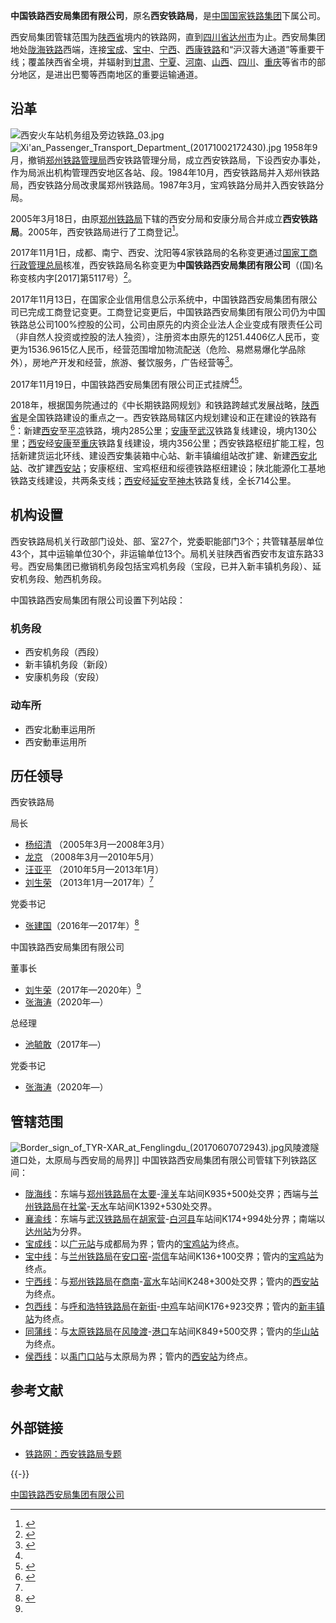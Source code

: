 {{Infobox company
| name = 中国铁路西安局集团有限公司
| name_en = 
| company_logo = [[File:China_Railways.svg|60px]]]]
| company_type = 国有独资企业
| image = 
| image_size =
| image_caption =
| native_name = 
| native_name_lang = <!-- 公司名称原文语言的ISO 639-1代码。例如填写“ja”表示日语。 -->
| other_name = 
| local_code_name = CN
| local_code = 91610000623110601A
| industry = 铁路运输
| foundation = 2017年
| founder = 
| location = [[陕西省|陕西省]][[西安市|西安市]][[碑林区|碑林区]]友谊东路铁安二街
| area_served = [[陕西省|陕西省]]全境、[[四川省|四川省]]东北部、[[内蒙古自治区|内蒙古自治区]][[山西省|山西省]]和[[河南省|河南省]]小部
| key_people = 董事长：[[刘生荣|刘生荣]]
| products = 
| services = 铁路客运、铁路货运
| owner = [[中国国家铁路集团|中国国家铁路集团]]
| ratio = 
| homepage = <!--{{URL|}}-->
}}
'''中国铁路西安局集团有限公司'''，原名'''西安铁路局'''，是[[中国国家铁路集团|中国国家铁路集团]]下属公司。

西安局集团管辖范围为[[陕西省|陕西省]]境内的铁路网，直到[[四川省|四川省]][[达州市|达州市]]为止。西安局集团地处[[陇海铁路|陇海铁路]]西端，连接[[宝成铁路|宝成]]、[[宝中铁路|宝中]]、[[宁西铁路|宁西]]、[[西康铁路|西康铁路]]和“沪汉蓉大通道”等重要干线；覆盖陕西省全境，并辐射到[[甘肃省|甘肃]]、[[宁夏|宁夏]]、[[河南省|河南]]、[[山西省|山西]]、[[四川省|四川]]、[[重庆市|重庆]]等省市的部分地区，是进出巴蜀等西南地区的重要运输通道。

==沿革==
[[File:西安火车站机务组及旁边铁路_03.jpg|thumb]]
[[File:Xi'an_Passenger_Transport_Department_(20171002172430).jpg|thumb]]
1958年9月，撤销[[中国铁路郑州局集团|郑州铁路管理局]]西安铁路管理分局，成立西安铁路局，下设西安办事处，作为局派出机构管理西安地区各站、段。1984年10月，西安铁路局并入郑州铁路局，西安铁路分局改隶属郑州铁路局。1987年3月，宝鸡铁路分局并入西安铁路分局。

2005年3月18日，由原[[中国铁路郑州局集团|郑州铁路局]]下辖的西安分局和安康分局合并成立'''西安铁路局'''。2005年，西安铁路局进行了工商登记<ref name="guapai">{{Cite web|title=18家铁路局集团改制后集中挂牌！附主要领导人简历|url=http://finance.ifeng.com/a/20171119/15803099_0.shtml|date=2017-11-19|publisher=凤凰网|archive-url=https://web.archive.org/web/20171119082720/http://finance.ifeng.com/a/20171119/15803099_0.shtml|archive-date=2017-11-19|dead-url=no}}</ref>。

2017年11月1日，成都、南宁、西安、沈阳等4家铁路局的名称变更通过[[中华人民共和国国家工商行政管理总局|国家工商行政管理总局]]核准，西安铁路局名称变更为'''中国铁路西安局集团有限公司'''（(国)名称变核内字[2017]第5117号）<ref>{{Cite web|title=15家铁路局将集体变身集团公司：名称变更已通过核准|url=http://www.thepaper.cn/newsDetail_forward_1851596|date=2017-11-06|publisher=澎湃新闻|access-date=2017-11-06|archive-date=2017-11-06|archive-url=https://web.archive.org/web/20171106120227/http://www.thepaper.cn/newsDetail_forward_1851596}}</ref>。

2017年11月13日，在国家企业信用信息公示系统中，中国铁路西安局集团有限公司已完成工商登记变更。工商登记变更后，中国铁路西安局集团有限公司仍为中国铁路总公司100%控股的公司，公司由原先的内资企业法人企业变成有限责任公司（非自然人投资或控股的法人独资），注册资本由原先的1251.4406亿人民币，变更为1536.9615亿人民币，经营范围增加物流配送（危险、易燃易爆化学品除外），房地产开发和经营，旅游、餐饮服务，广告经营等<ref name="si">{{Cite web|title=4家铁路局率先变更工商登记：广州西安局集团增房产开发功能|url=http://www.thepaper.cn/newsDetail_forward_1861836|date=2017-11-13|publisher=澎湃新闻|archive-url=https://web.archive.org/web/20171115014715/http://www.thepaper.cn/newsDetail_forward_1861836|archive-date=2017-11-15|dead-url=no}}</ref>。

2017年11月19日，中国铁路西安局集团有限公司正式挂牌<ref name="guapai" /><ref>{{Cite web|title=18个铁路局已改制为铁路局集团有限公司，今日正式挂牌|url=http://www.thepaper.cn/newsDetail_forward_1870782|date=2017-11-19|publisher=澎湃新闻|archive-url=https://web.archive.org/web/20171119172031/http://www.thepaper.cn/newsDetail_forward_1870782|archive-date=2017-11-19|dead-url=no}}</ref>。

2018年，根据国务院通过的《中长期铁路网规划》和铁路跨越式发展战略，[[陕西省|陕西省]]是全国铁路建设的重点之一。西安铁路局辖区内规划建设和正在建设的铁路有<ref>{{Cite web|title=西安铁路局要闻|url=http://www.railcn.net/railway-bureau/xi-an/|accessdate=2008-10-25|archive-url=https://web.archive.org/web/20080920112036/http://www.railcn.net/railway-bureau/xi-an/|archive-date=2008-09-20|dead-url=yes}}</ref>：新建[[西安市|西安]]至[[平凉市|平凉]]铁路，境内285公里；[[安康市|安康]]至[[武汉市|武汉]]铁路复线建设，境内130公里；[[西安市|西安]]经[[安康市|安康]]至[[重庆市|重庆]]铁路复线建设，境内356公里；西安铁路枢纽扩能工程，包括新建货运北环线、建设西安集装箱中心站、新丰镇编组站改扩建、新建[[西安北站|西安北站]]、改扩建[[西安站|西安站]]；安康枢纽、宝鸡枢纽和绥德铁路枢纽建设；陕北能源化工基地铁路支线建设，共两条支线；[[西安市|西安]]经[[延安市|延安]]至[[神木县|神木]]铁路复线，全长714公里。

== 机构设置 ==
西安铁路局机关行政部门设处、部、室27个，党委职能部门3个；共管辖基层单位43个，其中运输单位30个，非运输单位13个。局机关驻陕西省西安市友谊东路33号。西安局集团已撤销机务段包括宝鸡机务段（宝段，已并入新丰镇机务段）、延安机务段、勉西机务段。

中国铁路西安局集团有限公司设置下列站段：
=== 机务段 ===
* 西安机务段（西段）
* 新丰镇机务段（新段）
* 安康机务段（安段）

=== 动车所 ===
* 西安北動車运用所
* 西安動車运用所

== 历任领导 ==
;西安铁路局
{{col-begin}}
{{col-2}}
; 局长
*[[杨绍清|杨绍清]] （2005年3月—2008年3月）
*[[龙京|龙京]] （2008年3月—2010年5月）
*[[汪亚平|汪亚平]] （2010年5月—2013年1月）
*[[刘生荣|刘生荣]] （2013年1月—2017年）<ref name="si" />
{{col-2}}
; 党委书记
*[[张建国|张建国]]（2016年—2017年）<ref>{{Cite web|title=薛占海会见西安铁路局局长刘生荣 一行并签订战略|url=http://www.sohu.com/a/120516689_394265|date=2016-12-02|publisher=搜狐|archive-url=https://web.archive.org/web/20171115015151/http://www.sohu.com/a/120516689_394265|archive-date=2017-11-15|dead-url=no}}</ref>
{{col-end}}

;中国铁路西安局集团有限公司
{{col-begin}}
{{col-3}}
; 董事长
*[[刘生荣|刘生荣]]（2017年—2020年）<ref name=si/>
*[[张海涛_(1963年)|张海涛]]（2020年—）
{{col-3}}
; 总经理
*[[池毓敢|池毓敢]]（2017年—）
{{col-3}}
; 党委书记
*[[张海涛_(1963年)|张海涛]]（2020年—）
{{col-end}}

==管辖范围==
[[File:Border_sign_of_TYR-XAR_at_Fenglingdu_(20170607072943).jpg|thumb]]风陵渡隧道口处，太原局与西安局的局界]]
中国铁路西安局集团有限公司管辖下列铁路区间：
*[[陇海铁路|陇海线]]：东端与[[中国铁路郑州局集团|郑州铁路局]]在[[太要站|太要]]-[[潼关站|潼关]]车站间K935+500处交界；西端与[[兰州铁路局|兰州铁路局]]在[[社棠站|社棠]]-[[天水站|天水]]车站间K1392+530处交界。
*[[襄渝铁路|襄渝线]]：东端与[[中国铁路武汉局集团|武汉铁路局]]在[[胡家营站|胡家营]]-[[白河县站|白河县]]车站间K174+994处分界；南端以[[达州站|达州站]]为分界。
*[[宝成铁路|宝成线]]：以[[广元站|广元站]]与成都局为界；管内的[[宝鸡站|宝鸡站]]为终点。
*[[宝中铁路|宝中线]]：与[[中国铁路兰州局集团|兰州铁路局]]在[[安口窑站|安口窑]]-[[崇信站|崇信]]车站间K136+100交界；管内的[[宝鸡站|宝鸡站]]为终点。
*[[宁西铁路|宁西线]]：与[[中国铁路郑州局集团|郑州铁路局]]在[[商南站|商南]]-[[富水站_(中国)|富水]]车站间K248+300处交界；管内的[[西安站|西安站]]为终点。
*[[包西铁路|包西线]]：与[[中国铁路呼和浩特局集团|呼和浩特铁路局]]在[[新街站_(内蒙古自治区)|新街]]-[[中鸡站|中鸡]]车站间K176+923交界；管内的[[新丰镇站|新丰镇站]]为终点。
*[[同蒲铁路|同蒲线]]：与[[中国铁路太原局集团|太原铁路局]]在[[风陵渡站|风陵渡]]-[[港口站_(陕西)|港口]]车站间K849+500交界；管内的[[华山站_(陕西省)|华山站]]为终点。
*[[侯西铁路|侯西线]]：以[[禹门口站|禹门口站]]与太原局为界；管内的[[西安站|西安站]]为终点。

== 参考文献 ==

<!-- https://mp.weixin.qq.com/s/9Q5JJ2pq1Y4V39fHN6Odng
https://mp.weixin.qq.com/s/1ieJfW9HUJfySFeJTrQs1w -->
{{Reflist|2}}

== 外部链接 ==
* [http://www.tielu.cn/xian/ 铁路网：西安铁路局专题]{{Wayback|url=http://www.tielu.cn/xian/|date=20171107032412}}

{{-}}
{{中国国家铁路集团有限公司}}
{{中国铁路西安局集团有限公司}}

[[Category:中国铁路西安局集团有限公司|]]
